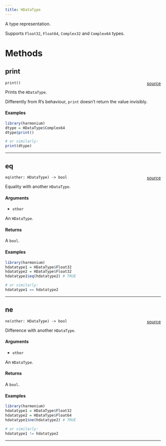 ```yaml
---
title: HDataType
---
```


A type representation.

Supports `Float32`, `Float64`, `Complex32` and `Complex64` types.

# Methods

## print

`print()`<span style="float: right;"> [source](https://github.com/daniellga/harmonium/tree/master/r-harmonium/src/rust/src/hdatatype.rs#L44) </span> \

Prints the `HDataType`.

Differently from R's behaviour, `print` doesn't return the value invisibly.

#### Examples

```r
library(harmonium)
dtype = HDataType$Complex64
dtype$print()

# or similarly:
print(dtype)
```

_________

## eq

`eq(other: HDataType) -> bool`<span style="float: right;"> [source](https://github.com/daniellga/harmonium/tree/master/r-harmonium/src/rust/src/hdatatype.rs#L80) </span> \

Equality with another `HDataType`.

#### Arguments

- `other`

An `HDataType`.

#### Returns

A `bool`.

#### Examples

```r
library(harmonium)
hdatatype1 = HDataType$Float32
hdatatype2 = HDataType$Float32
hdatatype1$eq(hdatatype2) # TRUE

# or similarly:
hdatatype1 == hdatatype2
```

_________

## ne

`ne(other: HDataType) -> bool`<span style="float: right;"> [source](https://github.com/daniellga/harmonium/tree/master/r-harmonium/src/rust/src/hdatatype.rs#L117) </span> \

Difference with another `HDataType`.

#### Arguments

- `other`

An `HDataType`.

#### Returns

A `bool`.

#### Examples

```r
library(harmonium)
hdatatype1 = HDataType$Float32
hdatatype2 = HDataType$Float64
hdatatype1$ne(hdatatype2) # TRUE

# or similarly:
hdatatype1 != hdatatype2
```

_________
